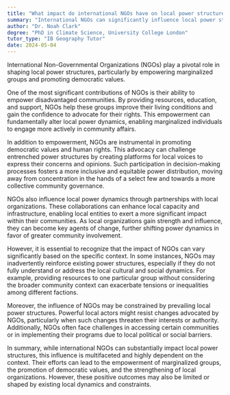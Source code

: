 ```yaml
---
title: "What impact do international NGOs have on local power structures?"
summary: "International NGOs can significantly influence local power structures, often by empowering marginalised groups and promoting democratic values."
author: "Dr. Noah Clark"
degree: "PhD in Climate Science, University College London"
tutor_type: "IB Geography Tutor"
date: 2024-05-04
---
```


International Non-Governmental Organizations (NGOs) play a pivotal role in shaping local power structures, particularly by empowering marginalized groups and promoting democratic values.

One of the most significant contributions of NGOs is their ability to empower disadvantaged communities. By providing resources, education, and support, NGOs help these groups improve their living conditions and gain the confidence to advocate for their rights. This empowerment can fundamentally alter local power dynamics, enabling marginalized individuals to engage more actively in community affairs.

In addition to empowerment, NGOs are instrumental in promoting democratic values and human rights. This advocacy can challenge entrenched power structures by creating platforms for local voices to express their concerns and opinions. Such participation in decision-making processes fosters a more inclusive and equitable power distribution, moving away from concentration in the hands of a select few and towards a more collective community governance.

NGOs also influence local power dynamics through partnerships with local organizations. These collaborations can enhance local capacity and infrastructure, enabling local entities to exert a more significant impact within their communities. As local organizations gain strength and influence, they can become key agents of change, further shifting power dynamics in favor of greater community involvement.

However, it is essential to recognize that the impact of NGOs can vary significantly based on the specific context. In some instances, NGOs may inadvertently reinforce existing power structures, especially if they do not fully understand or address the local cultural and social dynamics. For example, providing resources to one particular group without considering the broader community context can exacerbate tensions or inequalities among different factions.

Moreover, the influence of NGOs may be constrained by prevailing local power structures. Powerful local actors might resist changes advocated by NGOs, particularly when such changes threaten their interests or authority. Additionally, NGOs often face challenges in accessing certain communities or in implementing their programs due to local political or social barriers.

In summary, while international NGOs can substantially impact local power structures, this influence is multifaceted and highly dependent on the context. Their efforts can lead to the empowerment of marginalized groups, the promotion of democratic values, and the strengthening of local organizations. However, these positive outcomes may also be limited or shaped by existing local dynamics and constraints.
    